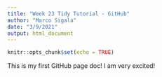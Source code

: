 ```yaml
---
title: "Week 23 Tidy Tutorial - GitHub"
author: "Marco Sigala"
date: "3/9/2021"
output: html_document
---
```


```r
knitr::opts_chunk$set(echo = TRUE)
```

This is my first GitHub page doc! I am very excited!
